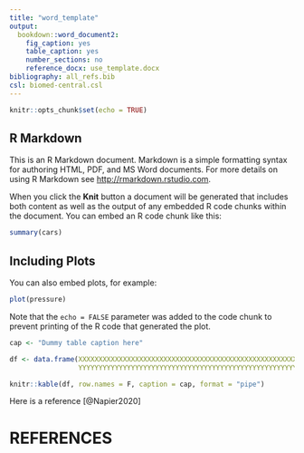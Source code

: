 ```yaml
---
title: "word_template"
output: 
  bookdown::word_document2: 
    fig_caption: yes
    table_caption: yes
    number_sections: no
    reference_docx: use_template.docx
bibliography: all_refs.bib
csl: biomed-central.csl
---
```



```r
knitr::opts_chunk$set(echo = TRUE)
```

## R Markdown

This is an R Markdown document. Markdown is a simple formatting syntax for authoring HTML, PDF, and MS Word documents. For more details on using R Markdown see <http://rmarkdown.rstudio.com>.

When you click the **Knit** button a document will be generated that includes both content as well as the output of any embedded R code chunks within the document. You can embed an R code chunk like this:

```r

summary(cars)

```

## Including Plots

You can also embed plots, for example:

```r

plot(pressure)

```

Note that the `echo = FALSE` parameter was added to the code chunk to prevent printing of the R code that generated the plot.

```r

cap <- "Dummy table caption here"

df <- data.frame(XXXXXXXXXXXXXXXXXXXXXXXXXXXXXXXXXXXXXXXXXXXXXXXXXXXXXXXX = "LONG_LONG_LONG_LONG_LONG_LONG_LONG_LONG_LONG_LONG_LONG_LONG_LONG_LONG_LONG_LONG_LONG_LONG_LONG", 
                 YYYYYYYYYYYYYYYYYYYYYYYYYYYYYYYYYYYYYYYYYYYYYYYYYYYYYYYY = "LONG_LONG_LONG_LONG_LONG_LONG_LONG_LONG_LONG_LONG_LONG_LONG_LONG_LONG_LONG_LONG_LONG_LONG_LONG")

knitr::kable(df, row.names = F, caption = cap, format = "pipe")

```


Here is a reference [@Napier2020]

# REFERENCES